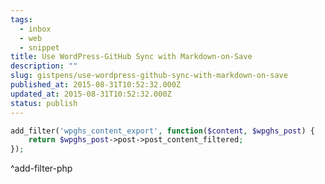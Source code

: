 ```yaml
---
tags:
  - inbox
  - web
  - snippet
title: Use WordPress-GitHub Sync with Markdown-on-Save
description: ""
slug: gistpens/use-wordpress-github-sync-with-markdown-on-save
published_at: 2015-08-31T10:52:32.000Z
updated_at: 2015-08-31T10:52:32.000Z
status: publish
---
```

```php title="add-filter.php"
add_filter('wpghs_content_export', function($content, $wpghs_post) {
    return $wpghs_post->post->post_content_filtered;
});
```

^add-filter-php
